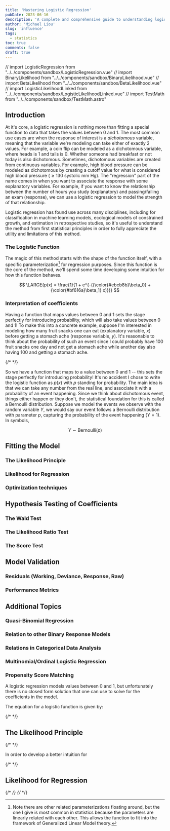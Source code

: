 ```yaml
---
title: 'Mastering Logistic Regression'
pubDate: 2023-06-16
description: 'A complete and comprehensive guide to understanding logistic regression.'
author: 'Michael Liou'
slug: 'influence'
tags:
  - statistics
toc: true
comments: false
draft: true
---
```


// import LogisticRegression from "../../components/sandbox/LogisticRegression.vue"
// import BinaryLikelihood from "../../components/sandbox/BinaryLikelihood.vue"
// import BetaLikelihood from "../../components/sandbox/BetaLikelihood.vue"
// import LogisticLikelihoodLinked from "../../components/sandbox/LogisticLikelihoodLinked.vue"
// import TestMath from "../../components/sandbox/TestMath.astro"

## Introduction

At it's core, a logistic regression is nothing more than fitting a special function to data that takes the values between 0 and 1. The most common use cases are when the response of interest is a *dichotomous* variable, meaning that the variable we're modeling can take either of exactly 2 values. For example, a coin flip can be modeled as a dichotomous variable, where heads is 1 and tails is 0. Whether someone had breakfast or not today is also dichotomous. Sometimes, dichotomous variables are created from continuous variables. For example, high blood pressure can be modeled as dichotomous by creating a cutoff value for what is considered high blood pressure ($\geq 130$ systolic mm Hg). The "regression" part of the name comes in when you want to associate the response with some explanatory variables. For example, if you want to know the relationship between the number of hours you study (explanatory) and passing/failing an exam (response), we can use a logistic regression to model the strength of that relationship.

Logistic regression has found use across many disciplines, including for classification in machine learning models, ecological models of constrained growth, and estimation in retrospective studies, so it's useful to understand the method from first statistical principles in order to fully appreciate the utility and limitations of this method.

### The Logistic Function

The magic of this method starts with the shape of the function itself, with a specific parameterization[^1] for regression purposes. Since this function is the core of the method, we'll spend some time developing some intuition for how this function behaves.

[^1]: Note there are other related parameterizations floating around, but the one I give is most common in statistics because the parameters are linearly related with each other. This allows the function to fit into the framework of Generalized Linear Model theory.

$$
\LARGE{p(x) = \frac{1}{1 + e^{-({\color{#ebcb8b}\beta_0} + {\color{#bf616a}\beta_1} x)}}}
$$

<LogisticFunction client:only="vue" />





### Interpretation of coefficients

Having a function that maps values between 0 and 1 sets the stage perfectly for introducing probability, which will also take values between 0 and 1! To make this into a concrete example, suppose I'm interested in modeling how many fruit snacks one can eat (explanatory variable, $x$) before getting a stomach ache (response variable, $y$). It's reasonable to think about the probability of such an event since I could probably have 100 fruit snacks one day and not get a stomach ache while another day also having 100 and getting a stomach ache. 

{/* <TestMojs client:only="vue"/> */}

So we have a function that maps to a value between 0 and 1 -- this sets the stage perfectly for introducing probability! It's no accident I chose to write the logistic function as $p(x)$ with $p$ standing for probability. The main idea is that we can take any number from the real line, and associate it with a probability of an event happening. Since we think about dichotomous event, things either happen or they don't, the statistical foundation for this is called a Bernoulli distribution. Suppose we model the events we observe with the random variable $Y$, we would say our event follows a Bernoulli distribution with parameter $p$, capturing the probability of the event happening ($Y = 1$). In symbols,

$$
Y \sim \text{Bernoulli}(p)
$$

## Fitting the Model

### The Likelihood Principle

### Likelihood for Regression

### Optimization techniques

## Hypothesis Testing of Coefficients

### The Wald Test

### The Likelihood Ratio Test

### The Score Test

## Model Validation

### Residuals (Working, Deviance, Response, Raw)

### Performance Metrics

## Additional Topics

### Quasi-Binomial Regression

### Relation to other Binary Response Models

### Relations in Categorical Data Analysis

### Multinomial/Ordinal Logistic Regression

### Propensity Score Matching


A logistic regression models values between 0 and 1, but unfortunately there is no closed form solution that one can use to solve for the coefficients in the model. 

The equation for a logistic function is given by:

{/* <LogisticRegression client:only="vue" /> */}

## The Likelihood Principle
{/* <BinaryLikelihood client:only="vue" /> */}

In order to develop a better intuition for


{/* <BetaLikelihood client:only="vue" /> */}

## Likelihood for Regression
{/* <LogisticLikelihoodLinked client:only="vue" /> */}
{/* <TestMath /> */}